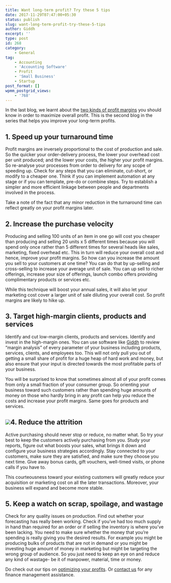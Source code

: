 ```yaml
---
title: Want long-term profit? Try these 5 tips
date: 2017-11-29T07:47:00+05:30
status: publish
slug: want-long-term-profit-try-these-5-tips
author: Giddh
excerpt: ''
type: post
id: 268
category:
    - General
tag:
    - Accounting
    - 'Accounting Software'
    - Profit
    - 'Small Business'
    - Startup
post_format: []
wpmm_postgrid_views:
    - '768'
---
```

In the last blog, we learnt about the [two kinds of profit margins](https://blog.giddh.com/the-two-kinds-of-profit-margins-every-small-business-needs-to-know-782f04aa8f5b) you should know in order to maximize overall profit. This is the second blog in the series that helps you improve your long-term profits.

**1. Speed up your turnaround time**
------------------------------------

Profit margins are inversely proportional to the cost of production and sale. So the quicker your order-delivery process, the lower your overhead cost per unit produced; and the lower your costs, the higher your profit margins. So re-analyse your processes from order to delivery for any scope of speeding up. Check for any steps that you can eliminate, cut-short, or modify to a cheaper one. Think if you can implement automation at any stage or if you can template, pre-do or combine steps. Try to establish a simpler and more efficient linkage between people and departments involved in the process.

Take a note of the fact that any minor reduction in the turnaround time can reflect greatly on your profit margins later.

**2. Increase the purchase velocity**
-------------------------------------

Producing and selling 100 units of an item in one go will cost you cheaper than producing and selling 20 units x 5 different times because you will spend only once rather than 5 different times for several heads like sales, marketing, fixed overhead etc. This in turn will reduce your overall cost and hence, improve your profit margins. So how can you increase the amount you sell to your customers at one time? You can do that by up-selling and cross-selling to increase your average unit of sale. You can up sell to richer offerings, increase your size of offerings, launch combo offers providing complimentary products or services etc.

While this technique will boost your annual sales, it will also let your marketing cost cover a larger unit of sale diluting your overall cost. So profit margins are likely to hike up.

**3. Target high-margin clients, products and services**
--------------------------------------------------------

Identify and cut low-margin clients, products and services. Identify and invest in the high-margin ones. You can use software like [Giddh](https://giddh.com/) to review “margin analysis” of every parameter of your business including products, services, clients, and employees too. This will not only pull you out of getting a small share of profit for a huge heap of hard work and money, but also ensure that your input is directed towards the most profitable parts of your business.

You will be surprised to know that sometimes almost all of your profit comes from only a small fraction of your consumer group. So orienting your business toward such customers rather than spending huge amounts of money on those who hardly bring in any profit can help you reduce the costs and increase your profit margins. Same goes for products and services.

<img class="wp-block-image size-large" src = "https://miro.medium.com/max/2112/1*Rur3q_Gp8NCZvp-EK0-QOg.jpeg"/>**4. Reduce the attrition**
---------------------------

Active purchasing should never stop or reduce, no matter what. So try your best to keep the customers actively purchasing from you. Study your reports, figure out what boosts your sales, what brings it down and configure your business strategies accordingly. Stay connected to your customers, make sure they are satisfied, and make sure they choose you next time. Give away bonus cards, gift vouchers, well-timed visits, or phone calls if you have to.

This courteousness toward your existing customers will greatly reduce your acquisition or marketing cost on all the later transactions. Moreover, your business will expand and become more stable.

**5. Keep a watch on scrap, spoilage, and wastage**
---------------------------------------------------

Check for any quality issues on production. Find out whether your forecasting has really been working. Check if you’ve had too much supply in hand than required for an order or if selling the inventory is where you’ve been lacking. You need to make sure whether the money that you’re spending is really giving you the desired results. For example you might be producing bulks of products that are not in demand or you might be investing huge amount of money in marketing but might be targeting the wrong group of audience. So you just need to keep an eye on and reduce any kind of wastage- be it of manpower, material, time or money.

Do check out our tips on [optimizing your profits](https://blog.giddh.com/how-to-optimize-profit-c1f346b22dad). Or [contact us](https://giddh.com/) for any finance management assistance.